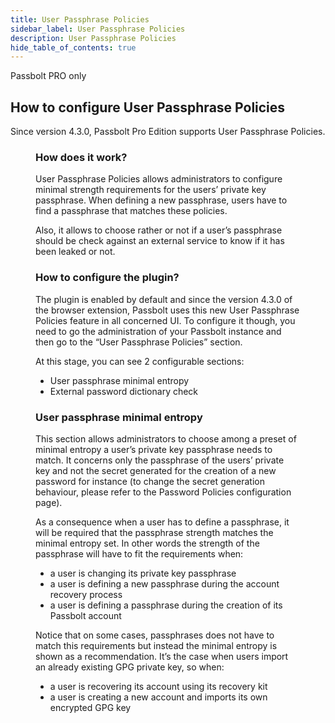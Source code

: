 ```yaml
---
title: User Passphrase Policies
sidebar_label: User Passphrase Policies
description: User Passphrase Policies
hide_table_of_contents: true
---
```



<Chips link="https://www.passbolt.com/pricing/pro" isUnderMainTitle={true}>Passbolt PRO only</Chips>

## How to configure User Passphrase Policies

Since version 4.3.0, Passbolt Pro Edition supports User Passphrase Policies.

<Figure
  src={
    '/img/help/2023/09/passbolt-user-passphrase-policies.png'
  }
  caption="fig. Password Policies administration"
  alt="Password Policies administration"
/>


### How does it work?
User Passphrase Policies allows administrators to configure minimal strength requirements for the users’ private key passphrase. When defining a new passphrase, users have to find a passphrase that matches these policies.

Also, it allows to choose rather or not if a user’s passphrase should be check against an external service to know if it has been leaked or not.

### How to configure the plugin?
The plugin is enabled by default and since the version 4.3.0 of the browser extension, Passbolt uses this new User Passphrase Policies feature in all concerned UI. To configure it though, you need to go the administration of your Passbolt instance and then go to the “User Passphrase Policies” section.

At this stage, you can see 2 configurable sections:
- User passphrase minimal entropy
- External password dictionary check

### User passphrase minimal entropy
This section allows administrators to choose among a preset of minimal entropy a user’s private key passphrase needs to match. It concerns only the passphrase of the users’ private key and not the secret generated for the creation of a new password for instance (to change the secret generation behaviour, please refer to the Password Policies configuration page).

As a consequence when a user has to define a passphrase, it will be required that the passphrase strength matches the minimal entropy set. In other words the strength of the passphrase will have to fit the requirements when:
- a user is changing its private key passphrase
- a user is defining a new passphrase during the account recovery process
- a user is defining a passphrase during the creation of its Passbolt account

Notice that on some cases, passphrases does not have to match this requirements but instead the minimal entropy is shown as a recommendation. It’s the case when users import an already existing GPG private key, so when:
- a user is recovering its account using its recovery kit
- a user is creating a new account and imports its own encrypted GPG key
